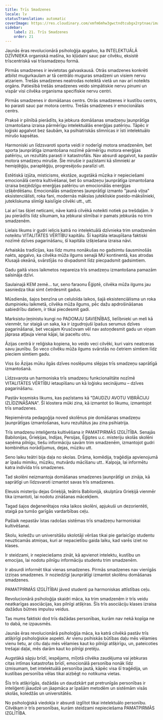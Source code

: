 ```yaml
---
title: Trīs Smadzenes
locale: lv
statusTranslation: automatic
coverImage: https://res.cloudinary.com/xmfm6mhw3gwctndtcubgx2rptnae/image/upload/v1740337243/small_cover_educacion_fundamental_a051170f1c.webp
sidebar:
    label: 21. Trīs Smadzenes
    order: 21
---
```

Jaunās ēras revolucionārā psiholoģija apgalvo, ka INTELEKTUĀLĀ DZĪVNIEKA organiskā mašīna, ko kļūdaini sauc par cilvēku, eksistē trīscentriskā vai trīssmadzeņu formā.

Pirmās smadzenes ir ievietotas galvaskausā. Otrās smadzenes konkrēti atbilst mugurkaulam ar tā centrālo muguras smadzeni un visiem nervu atzariem. Trešās smadzenes neatrodas noteiktā vietā un nav arī noteikts orgāns. Patiesībā trešās smadzenes veido simpātiskie nervu pinumi un vispār visi cilvēka organisma specifiskie nervu centri.

Pirmās smadzenes ir domāšanas centrs. Otrās smadzenes ir kustību centrs, ko parasti sauc par motora centru. Trešās smadzenes ir emocionālais centrs.

Praksē ir pilnībā pierādīts, ka jebkura domāšanas smadzeņu ļaunprātīga izmantošana izraisa pārmērīgu intelektuālās enerģijas patēriņu. Tāpēc ir loģiski apgalvot bez šaubām, ka psihiatriskās slimnīcas ir īsti intelektuālo mirušo kapsētas.

Harmoniski un līdzsvaroti sporta veidi ir noderīgi motora smadzenēm, bet sporta ļaunprātīga izmantošana nozīmē pārmērīgu motora enerģijas patēriņu, un rezultāts parasti ir katastrofāls. Nav absurdi apgalvot, ka pastāv motora smadzeņu mirušie. Šie mirušie ir pazīstami kā slimnieki ar hemipļēģiju, paraplēģiju, progresējošu paralīzi utt.

Estētiskā izjūta, misticisms, ekstāze, augstākā mūzika ir nepieciešami emocionālā centra kultivēšanai, bet šo smadzeņu ļaunprātīga izmantošana izraisa bezjēdzīgu enerģijas patēriņu un emocionālās enerģijas izšķērdēšanu. Emocionālās smadzenes ļaunprātīgi izmanto "jaunā viļņa" eksistenciālisti, roka fani, modernās mākslas jutekliskie pseido-mākslinieki, jutekliskuma slimīgi kaislīgie cilvēki utt., utt.

Lai arī tas šķiet neticami, nāve katrā cilvēkā noteikti notiek pa trešdaļām. Ir jau pierādīts līdz sīkumam, ka jebkurai slimībai ir pamats jebkurās no trim smadzenēm.

Lielais likums ir gudri ielicis katrā no intelektuālā dzīvnieka trim smadzenēm noteiktu VITALITĀTES VĒRTĪBU kapitālu. Šī kapitāla ietaupīšana faktiski nozīmē dzīves pagarināšanu, šī kapitāla izšķiešana izraisa nāvi.

Arhaiskās tradīcijas, kas līdz mums nonākušas no gadsimtu šausminošās nakts, apgalvo, ka cilvēka mūža ilgums senajā MU kontinentā, kas atrodas Klusajā okeānā, svārstījās no divpadsmit līdz piecpadsmit gadsimtiem.

Gadu gaitā visos laikmetos nepareiza trīs smadzeņu izmantošana pamazām saīsināja dzīvi.

Saulainajā KEM zemē... tur, seno faraonu Ēģiptē, cilvēka mūža ilgums jau sasniedza tikai simt četrdesmit gadus.

Mūsdienās, šajos benzīna un celuloīda laikos, šajā eksistenciālisma un roka dumpinieku laikmetā, cilvēka mūža ilgums, pēc dažu apdrošināšanas sabiedrību datiem, ir tikai piecdesmit gadi.

Marksistu-ļeņinistu kungi no PADOMJU SAVIENĪBAS, lielībnieki un meli kā vienmēr, tur staigā un saka, ka ir izgudrojuši īpašus serumus dzīves pagarināšanai, bet vecajam Krusčovam vēl nav astoņdesmit gadu un viņam jāprasa atļauja vienai kājai, lai paceltu otru.

Āzijas centrā ir reliģiska kopiena, ko veido veci cilvēki, kuri vairs neatceras savu jaunību. Šo veco cilvēku mūža ilgums svārstās no četriem simtiem līdz pieciem simtiem gadu.

Viss šo Āzijas mūku ilgās dzīves noslēpums slēpjas trīs smadzeņu saprātīgā izmantošanā.

Līdzsvarota un harmoniska trīs smadzeņu funkcionalitāte nozīmē VITALITĀTES VĒRTĪBU ietaupīšanu un kā loģisku secinājumu – dzīves pagarināšanu.

Pastāv kosmisks likums, kas pazīstams kā "DAUDZU AVOTU VIBRĀCIJU IZLĪDZINĀŠANA". Šī klostera mūki zina, kā izmantot šo likumu, izmantojot trīs smadzenes.

Nepiemērota pedagoģija noved skolēnus pie domāšanas smadzeņu ļaunprātīgas izmantošanas, kuru rezultātus jau zina psihiatrija.

Trīs smadzeņu inteliģenta kultivēšana ir PAMATPIRMĀS IZGLĪTĪBA. Senajās Babilonijas, Grieķijas, Indijas, Persijas, Ēģiptes u.c. misteriju skolās skolēni saņēma pilnīgu, tiešu informāciju savām trim smadzenēm, izmantojot gudri kombinētus norādījumus, dejas, mūziku utt.

Seno laiku teātri bija daļa no skolas. Drāma, komēdija, traģēdija apvienojumā ar īpašu mimiku, mūziku, mutvārdu mācīšanu utt.. Kalpoja, lai informētu katra indivīda trīs smadzenes.

Tad skolēni neizmantoja domāšanas smadzenes ļaunprātīgi un zināja, kā saprātīgi un līdzsvaroti izmantot savas trīs smadzenes.

Eleusis misteriju dejas Grieķijā, teātris Babilonijā, skulptūra Grieķijā vienmēr tika izmantoti, lai nodotu zināšanas mācekļiem.

Tagad šajos deģenerētajos roka laikos skolēni, apjukuši un dezorientēti, staigā pa tumšo garīgās vardarbības ceļu.

Pašlaik nepastāv īstas radošas sistēmas trīs smadzeņu harmoniskai kultivēšanai.

Skolu, koledžu un universitāšu skolotāji vēršas tikai pie garlaicīgo studentu neuzticamās atmiņas, kuri ar nepacietību gaida laiku, kad varēs iziet no klases.

Ir steidzami, ir nepieciešams zināt, kā apvienot intelektu, kustību un emocijas, lai nodotu pilnīgu informāciju studentu trim smadzenēm.

Ir absurdi informēt tikai vienas smadzenes. Pirmās smadzenes nav vienīgās izziņas smadzenes. Ir noziedzīgi ļaunprātīgi izmantot skolēnu domāšanas smadzenes.

PAMATPIRMĀS IZGLĪTĪBAI jāved studenti pa harmoniskas attīstības ceļu.

Revolucionārā psiholoģija skaidri māca, ka trim smadzenēm ir trīs veidu neatkarīgas asociācijas, kas pilnīgi atšķiras. Šīs trīs asociāciju klases izraisa dažādus būtnes impulsu veidus.

Tas mums faktiski dod trīs dažādas personības, kurām nav nekā kopīga ne to dabā, ne izpausmēs.

Jaunās ēras revolucionārā psiholoģija māca, ka katrā cilvēkā pastāv trīs atšķirīgi psiholoģiskie aspekti. Ar vienu psihiskās būtības daļu mēs vēlamies vienu lietu, ar citu daļu mēs vēlamies kaut ko pilnīgi atšķirīgu, un, pateicoties trešajai daļai, mēs darām kaut ko pilnīgi pretēju.

Augstākā sāpju brīdī, iespējams, mīļotā cilvēka zaudējuma vai jebkuras citas intīmas katastrofas brīdī, emocionālā personība nonāk līdz izmisumam, bet intelektuālā personība jautā, kāpēc visa šī traģēdija, un kustības personība vēlas tikai aizbēgt no notikuma vietas.

Šīs trīs atšķirīgās, dažādās un daudzkārt pat pretrunīgās personības ir inteliģenti jāaudzē un jāapmāca ar īpašām metodēm un sistēmām visās skolās, koledžās un universitātēs.

No psiholoģiskā viedokļa ir absurdi izglītot tikai intelektuālo personību. Cilvēkam ir trīs personības, kurām steidzami nepieciešama PAMATPIRMĀS IZGLĪTĪBA.

